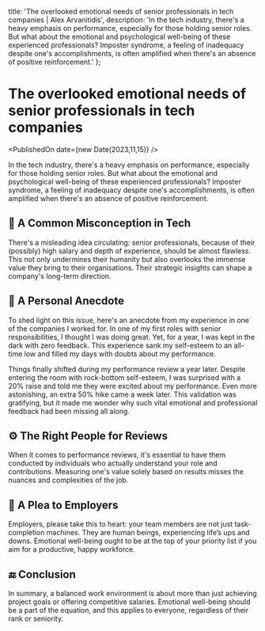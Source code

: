   title: 'The overlooked emotional needs of senior professionals in tech companies | Alex Arvanitidis',
  description: 'In the tech industry, there\'s a heavy emphasis on performance, especially for those holding senior roles. But what about the emotional and psychological well-being of these experienced professionals? Imposter syndrome, a feeling of inadequacy despite one\'s accomplishments, is often amplified when there\'s an absence of positive reinforcement.'
};

# The overlooked emotional needs of senior professionals in tech companies

<PublishedOn date={new Date(2023,11,15)} />

<Cover
  src="/overlooked-emotional-needs.jpg"
  alt=""
  caption=""
/>

In the tech industry, there's a heavy emphasis on performance, especially for those holding senior roles. But what about the emotional and psychological well-being of these experienced professionals? Imposter syndrome, a feeling of inadequacy despite one's accomplishments, is often amplified when there's an absence of positive reinforcement.

## 🤔 A Common Misconception in Tech
There's a misleading idea circulating: senior professionals, because of their (possibly) high salary and depth of experience, should be almost flawless. This not only undermines their humanity but also overlooks the immense value they bring to their organisations. Their strategic insights can shape a company's long-term direction.

## 📖 A Personal Anecdote
To shed light on this issue, here's an anecdote from my experience in one of the companies I worked for. In one of my first roles with senior responsibilities, I thought I was doing great. Yet, for a year, I was kept in the dark with zero feedback. This experience sank my self-esteem to an all-time low and filled my days with doubts about my performance.

Things finally shifted during my performance review a year later. Despite entering the room with rock-bottom self-esteem, I was surprised with a 20% raise and told me they were excited about my performance. Even more astonishing, an extra 50% hike came a week later. This validation was gratifying, but it made me wonder why such vital emotional and professional feedback had been missing all along.

## ⚙️ The Right People for Reviews
When it comes to performance reviews, it's essential to have them conducted by individuals who actually understand your role and contributions. Measuring one's value solely based on results misses the nuances and complexities of the job.

## 📢 A Plea to Employers
Employers, please take this to heart: your team members are not just task-completion machines. They are human beings, experiencing life’s ups and downs. Emotional well-being ought to be at the top of your priority list if you aim for a productive, happy workforce.

## 🔚 Conclusion
In summary, a balanced work environment is about more than just achieving project goals or offering competitive salaries. Emotional well-being should be a part of the equation, and this applies to everyone, regardless of their rank or seniority.
